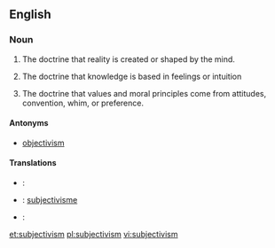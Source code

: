 ==English==
{{wikipedia}}

===Noun===
{{en-noun}}

# {{metaphysics}} The doctrine that reality is created or shaped by the mind.
# {{epistemology}} The doctrine that knowledge is based in feelings or intuition
# {{ethics}} The doctrine that values and moral principles come from attitudes, convention, whim, or preference.

====Antonyms====
* [[objectivism]]

====Translations====
{{checktrans-top}}
* {{ttbc|Czech}}: {{t-|cs|subjektivismus|m}}
* {{ttbc|Dutch}}: [[subjectivisme]] {{n}}
* {{ttbc|Norwegian}}: {{t|no|subjektivisme}}
{{trans-bottom}}

[[et:subjectivism]]
[[pl:subjectivism]]
[[vi:subjectivism]]